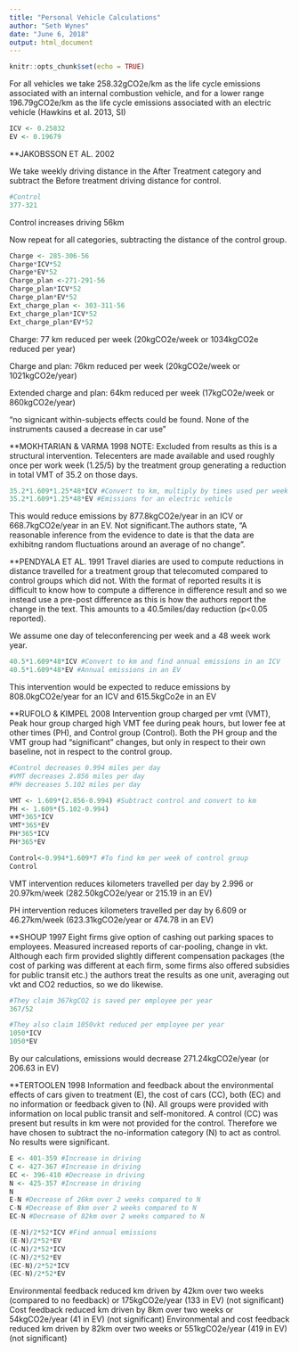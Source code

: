 ```yaml
---
title: "Personal Vehicle Calculations"
author: "Seth Wynes"
date: "June 6, 2018"
output: html_document
---
```


```r
knitr::opts_chunk$set(echo = TRUE)
```

For all vehicles we take 258.32gCO2e/km as the life cycle emissions associated with an internal combustion vehicle, and for a lower range 196.79gCO2e/km as the life cycle emissions associated with an electric vehicle (Hawkins et al. 2013, SI)



```r
ICV <- 0.25832
EV <- 0.19679
```


**JAKOBSSON ET AL. 2002

We take weekly driving distance in the After Treatment category and subtract the Before treatment driving distance for control.

```r
#Control
377-321


```
Control increases driving 56km

Now repeat for all categories, subtracting the distance of the control group.

```r
Charge <- 285-306-56
Charge*ICV*52
Charge*EV*52
Charge_plan <-271-291-56
Charge_plan*ICV*52
Charge_plan*EV*52
Ext_charge_plan <- 303-311-56
Ext_charge_plan*ICV*52
Ext_charge_plan*EV*52


```
 Charge: 77 km reduced per week 
 (20kgCO2e/week or 1034kgCO2e reduced per year)
 
 Charge and plan: 76km reduced per week 
 (20kgCO2e/week or 1021kgCO2e/year)
 
 Extended charge and plan: 64km reduced per week
 (17kgCO2e/week or 860kgCO2e/year)
 
"no signicant within-subjects effects could be found. None of the instruments caused a decrease in car use"
 
**MOKHTARIAN & VARMA 1998 
NOTE: Excluded from results as this is a structural intervention. 
Telecenters are made available and used roughly once per work week (1.25/5) by the treatment group generating a reduction in total VMT of 35.2 on those days.

```r
35.2*1.609*1.25*48*ICV #Convert to km, multiply by times used per week and assume a 48 week work year
35.2*1.609*1.25*48*EV #Emissions for an electric vehicle
```
This would reduce emissions by 877.8kgCO2e/year in an ICV or 668.7kgCO2e/year in an EV. Not significant.The authors state, "A reasonable inference from the evidence to date is that the data are exhibitng random fluctuations around an average of no change".



**PENDYALA ET AL. 1991
Travel diaries are used to compute reductions in distance travelled for a treatment group that telecomuted compared to control groups which did not. With the format of reported results it is difficult to know how to compute a difference in difference result and so we instead use a pre-post difference as this is how the authors report the change in the text. This amounts to a 40.5miles/day reduction (p<0.05 reported).

We assume one day of teleconferencing per week and a 48 week work year.

```r
40.5*1.609*48*ICV #Convert to km and find annual emissions in an ICV
40.5*1.609*48*EV #Annual emissions in an EV
```

This intervention would be expected to reduce emissions by 808.0kgCO2e/year for an ICV and 615.5kgCo2e in an EV
 
 
 
 **RUFOLO & KIMPEL 2008
Intervention group charged per vmt (VMT), Peak hour group charged high VMT fee during peak hours, but lower fee at other times (PH), and Control group (Control). Both the PH group and the VMT group had "significant" changes, but only in respect to their own baseline, not in respect to the control group. 

```r
#Control decreases 0.994 miles per day
#VMT decreases 2.856 miles per day
#PH decreases 5.102 miles per day

VMT <- 1.609*(2.856-0.994) #Subtract control and convert to km
PH <- 1.609*(5.102-0.994)
VMT*365*ICV
VMT*365*EV
PH*365*ICV
PH*365*EV

Control<-0.994*1.609*7 #To find km per week of control group
Control
```

VMT intervention reduces kilometers travelled per day by 2.996 or 20.97km/week (282.50kgCO2e/year or 215.19 in an EV)

PH intervention reduces kilometers travelled per day by 6.609 or 46.27km/week (623.31kgCO2e/year or 474.78 in an EV)




**SHOUP 1997
Eight firms give option of cashing out parking spaces to employees. Measured increased reports of car-pooling, change in vkt. Although each firm provided slightly different compensation packages (the cost of parking was different at each firm, some firms also offered subsidies for public transit etc.) the authors treat the results as one unit, averaging out vkt and CO2 reductios, so we do likewise.


```r
#They claim 367kgCO2 is saved per employee per year
367/52

#They also claim 1050vkt reduced per employee per year
1050*ICV
1050*EV
```
By our calculations, emissions would decrease 271.24kgCO2e/year (or 206.63 in EV)




 
**TERTOOLEN 1998
Information and feedback about the environmental effects of cars given to treatment (E), the cost of cars (CC), both (EC) and no information or feedback given to (N). All groups were provided with information on local public transit and self-monitored. A control (CC) was present but results in km were not provided for the control. Therefore we have chosen to subtract the no-information category (N) to act as control. No results were significant.


```r
E <- 401-359 #Increase in driving 
C <- 427-367 #Increase in driving
EC <- 396-410 #Decrease in driving
N <- 425-357 #Increase in driving
N
E-N #Decrease of 26km over 2 weeks compared to N
C-N #Decrease of 8km over 2 weeks compared to N
EC-N #Decrease of 82km over 2 weeks compared to N

(E-N)/2*52*ICV #Find annual emissions
(E-N)/2*52*EV 
(C-N)/2*52*ICV
(C-N)/2*52*EV
(EC-N)/2*52*ICV 
(EC-N)/2*52*EV 

```
Environmental feedback reduced km driven by 42km over two weeks (compared to no feedback) or 175kgCO2e/year (133 in EV) (not significant)
Cost feedback reduced km driven by 8km over two weeks or 54kgCO2e/year (41 in EV) (not significant)
Environmental and cost feedback reduced km driven by 82km over two weeks or 551kgCO2e/year (419 in EV) (not significant)



